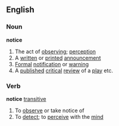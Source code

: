 ==English==
===Noun===
'''notice'''
# The act of [[observing]]; [[perception]]
# A [[written]] or [[printed]] [[announcement]]
# [[Formal]] [[notification]] or [[warning]]
# A [[publish]]ed [[critical]] [[review]] of a [[play]] etc.
===Verb===
'''notice''' [[transitive]]
# To [[observe]] or take notice of
# To [[detect]]; to [[perceive]] with the [[mind]]